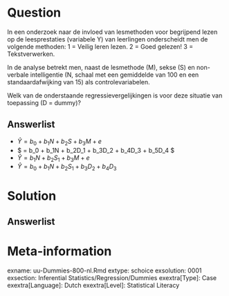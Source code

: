 Question
========
  
In een onderzoek naar de invloed van lesmethoden voor begrijpend lezen op de leesprestaties (variabele Y) van leerlingen onderscheidt men de volgende methoden:
1 = Veilig leren lezen.
2 = Goed gelezen!
3 = Tekstverwerken.

In de analyse betrekt men, naast de lesmethode (M), sekse (S) en non-verbale intelligentie (N, schaal met een gemiddelde van 100 en een standaardafwijking van 15) als controlevariabelen.

Welk van de onderstaande regressievergelijkingen is voor deze situatie van toepassing (D = dummy)?

  
Answerlist
----------
* $\hat{Y} = b_0 + b_1N + b_2S + b_3M + e$
* $\hat{Y} = b_0 + b_1N + b_2D_1 + b_3D_2 + b_4D_3 + b_5D_4 $
* $\hat{Y} = b_1N  + b_2S_1 + b_3M + e$
* $\hat{Y} = b_0 + b_1N + b_2S_1 + b_3D_2 + b_4D_3$


Solution
========
  


Answerlist
----------



Meta-information
================
exname: uu-Dummies-800-nl.Rmd
extype: schoice
exsolution: 0001
exsection: Inferential Statistics/Regression/Dummies
exextra[Type]: Case
exextra[Language]: Dutch
exextra[Level]: Statistical Literacy
